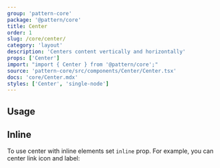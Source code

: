 ```yaml
---
group: 'pattern-core'
package: '@pattern/core'
title: Center
order: 1
slug: /core/center/
category: 'layout'
description: 'Centers content vertically and horizontally'
props: ['Center']
import: "import { Center } from '@pattern/core';"
source: 'pattern-core/src/components/Center/Center.tsx'
docs: 'core/Center.mdx'
styles: ['Center', 'single-node']
---
```



## Usage

<Demo data={CenterDemos.usage} />

## Inline

To use center with inline elements set `inline` prop. For example, you can center link icon and label:

<Demo data={CenterDemos.inline} />
